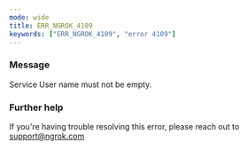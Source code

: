```yaml
---
mode: wide
title: ERR_NGROK_4109
keywords: ["ERR_NGROK_4109", "error 4109"]
---
```



### Message

Service User name must not be empty.

<ErrorDetails />

### Further help

If you're having trouble resolving this error, please reach out to [support@ngrok.com](mailto:support@ngrok.com?subject=Help%20with%20ERR_NGROK_4109)
